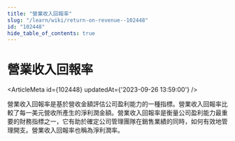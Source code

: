 ```yaml
---
title: "營業收入回報率"
slug: "/learn/wiki/return-on-revenue--102448"
id: "102448"
hide_table_of_contents: true
---
```



# 營業收入回報率

<ArticleMeta id={102448} updatedAt={'2023-09-26 13:59:00'} />
<div className='border-solid border-b border-t-0 my-4 border-[var(--ifm-color-gray-300)]' />

營業收入回報率是基於營收金額評估公司盈利能力的一種指標。營業收入回報率比較了每一美元營收所產生的淨利潤金額。營業收入回報率是衡量公司盈利能力最重要的財務指標之一，它有助於確定公司管理團隊在銷售業績的同時，如何有效地管理開支。營業收入回報率也稱為淨利潤率。
